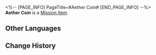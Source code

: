 <%-- [PAGE_INFO]
PageTitle=#Aether Coin#
[END_PAGE_INFO] --%>
{{Item Infobox
|id          = 140286
|image       = Item Aether Coin.png
|type        = Mission Item
|invCategory = Missions
|rarity      = 3
|effect      = 
|description = A necessary item to play Aetherium Wars. Can store creatures in the form of an Aether &mdash; and then manifest them as Aether Spirits to battle against other players.
}}
{{Description|''"Collect, battle, train, and upgrade!"''}}
'''Aether Coin''' is a [[Mission Item]].

==Other Languages==
{{Other Languages
|en   = Aether Coin
|zhs  = 以太硬币
|zht  = 乙太硬幣
|ja   = エーテルコイン
|ko   = 에테르 코인
|es   = Moneda etérea
|fr   = Pièce d'éther
|ru   = Эфирная монета
|th   = Aether Coin
|vi   = Xu Aether
|de   = Äthermünze
|id   = Aether Coin
|pt   = Moeda Etérea
}}

==Change History==
{{Change History|1.4}}